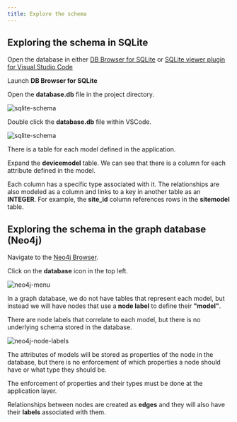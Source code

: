 ```yaml
---
title: Explore the schema 
---
```


## Exploring the schema in SQLite

Open the database in either [DB Browser for SQLite](https://sqlitebrowser.org/dl/) or [SQLite viewer plugin for Visual Studio Code](https://marketplace.visualstudio.com/items?itemName=qwtel.sqlite-viewer&ssr=false#overview)


<Tabs>
<TabItem value="DBBrowser for SQLite" default>

Launch **DB Browser for SQLite**

Open the **database.db** file in the project directory.

![sqlite-schema](../images/lab2/sqlite-schema.png)

</TabItem>
<TabItem value="VSCode - SQLite Browser">

Double click the **database.db** file within VSCode.

![sqlite-schema](../images/lab2/vscode-schema.png)

</TabItem>
</Tabs>

There is a table for each model defined in the application.

Expand the **devicemodel** table. We can see that there is a column for each attribute defined in the model.

Each column has a specific type associated with it. The relationships are also modeled as a column and links to a key in another table as an **INTEGER**. For example, the **site_id** column references rows in the **sitemodel** table.

## Exploring the schema in the graph database (Neo4j)

Navigate to the [Neo4j Browser](http://localhost:7474). 

Click on the **database** icon in the top left.

![neo4j-menu](../images/lab2/02-neo4j-menu.png)

In a graph database, we do not have tables that represent each model, but instead we will have nodes that use a **node label** to define their **"model"**.

There are node labels that correlate to each model, but there is no underlying schema stored in the database.

![neo4j-node-labels](../images/lab2/03-neo4j-node-labels.png)

The attributes of models will be stored as properties of the node in the database, but there is no enforcement of which properties a node should have or what type they should be.

The enforcement of properties and their types must be done at the application layer.

Relationships between nodes are created as **edges** and they will also have their **labels** associated with them.